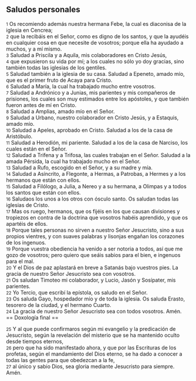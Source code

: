 == Saludos personales ==

{{anchor|1}} <small>1</small> Os recomiendo además nuestra hermana Febe, la cual es diaconisa de la iglesia en Cencrea;<br>
{{anchor|2}} <small>2</small> que la recibáis en el Señor, como es digno de los santos, y que la ayudéis en cualquier cosa en que necesite de vosotros; porque ella ha ayudado a muchos, y a mí mismo.<br>
{{anchor|3}} <small>3</small> Saludad a Priscila y a Aquila, mis colaboradores en Cristo Jesús,<br>
{{anchor|4}} <small>4</small> que expusieron su vida por mí; a los cuales no sólo yo doy gracias, sino también todas las iglesias de los gentiles.<br>
{{anchor|5}} <small>5</small> Saludad también a la iglesia de su casa. Saludad a Epeneto, amado mío, que es el primer fruto de Acaya para Cristo.<br>
{{anchor|6}} <small>6</small> Saludad a María, la cual ha trabajado mucho entre vosotros.<br>
{{anchor|7}} <small>7</small> Saludad a Andrónico y a Junias, mis parientes y mis compañeros de prisiones, los cuales son muy estimados entre los apóstoles, y que también fueron antes de mí en Cristo.<br>
{{anchor|8}} <small>8</small> Saludad a Amplias, amado mío en el Señor.<br>
{{anchor|9}} <small>9</small> Saludad a Urbano, nuestro colaborador en Cristo Jesús, y a Estaquis, amado mío.<br>
{{anchor|10}} <small>10</small> Saludad a Apeles, aprobado en Cristo. Saludad a los de la casa de Aristóbulo.<br>
{{anchor|11}} <small>11</small> Saludad a Herodión, mi pariente. Saludad a los de la casa de Narciso, los cuales están en el Señor.<br>
{{anchor|12}} <small>12</small> Saludad a Trifena y a Trifosa, las cuales trabajan en el Señor. Saludad a la amada Pérsida, la cual ha trabajado mucho en el Señor.<br>
{{anchor|13}} <small>13</small> Saludad a Rufo, escogido en el Señor, y a su madre y mía.<br>
{{anchor|14}} <small>14</small> Saludad a Asíncrito, a Flegonte, a Hermas, a Patrobas, a Hermes y a los hermanos que están con ellos.<br>
{{anchor|15}} <small>15</small> Saludad a Filólogo, a Julia, a Nereo y a su hermana, a Olimpas y a todos los santos que están con ellos.<br>
{{anchor|16}} <small>16</small> Saludaos los unos a los otros con ósculo santo. Os saludan todas las iglesias de Cristo.<br>
{{anchor|17}} <small>17</small> Mas os ruego, hermanos, que os fijéis en los que causan divisiones y tropiezos en contra de la doctrina que vosotros habéis aprendido, y que os apartéis de ellos.<br>
{{anchor|18}} <small>18</small> Porque tales personas no sirven a nuestro Señor Jesucristo, sino a sus propios vientres, y con suaves palabras y lisonjas engañan los corazones de los ingenuos.<br>
{{anchor|19}} <small>19</small> Porque vuestra obediencia ha venido a ser notoria a todos, así que me gozo de vosotros; pero quiero que seáis sabios para el bien, e ingenuos para el mal.<br>
{{anchor|20}} <small>20</small> Y el Dios de paz aplastará en breve a Satanás bajo vuestros pies. La gracia de nuestro Señor Jesucristo sea con vosotros.<br>
{{anchor|21}} <small>21</small> Os saludan Timoteo mi colaborador, y Lucio, Jasón y Sosípater, mis parientes.<br>
{{anchor|22}} <small>22</small> Yo Tercio, que escribí la epístola, os saludo en el Señor.<br>
{{anchor|23}} <small>23</small> Os saluda Gayo, hospedador mío y de toda la iglesia. Os saluda Erasto, tesorero de la ciudad, y el hermano Cuarto.<br>
{{anchor|24}} <small>24</small> La gracia de nuestro Señor Jesucristo sea con todos vosotros. Amén.<br>
== Doxología final ==

{{anchor|25}} <small>25</small> Y al que puede confirmaros según mi evangelio y la predicación de Jesucristo, según la revelación del misterio que se ha mantenido oculto desde tiempos eternos,<br>
{{anchor|26}} <small>26</small> pero que ha sido manifestado ahora, y que por las Escrituras de los profetas, según el mandamiento del Dios eterno, se ha dado a conocer a todas las gentes para que obedezcan a la fe,<br>
{{anchor|27}} <small>27</small> al único y sabio Dios, sea gloria mediante Jesucristo para siempre. Amén.<br>

